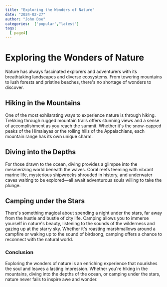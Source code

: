```yaml
---
title: "Exploring the Wonders of Nature"
date: "2024-02-27"
author: "John Doe"
categories:  ['popular',"latest"]
tags:
  [ page4]
---
```


# Exploring the Wonders of Nature

Nature has always fascinated explorers and adventurers with its breathtaking landscapes and diverse ecosystems. From towering mountains to lush forests and pristine beaches, there's no shortage of wonders to discover.

## Hiking in the Mountains

One of the most exhilarating ways to experience nature is through hiking. Trekking through rugged mountain trails offers stunning views and a sense of accomplishment as you reach the summit. Whether it's the snow-capped peaks of the Himalayas or the rolling hills of the Appalachians, each mountain range has its own unique charm.

## Diving into the Depths

For those drawn to the ocean, diving provides a glimpse into the mesmerizing world beneath the waves. Coral reefs teeming with vibrant marine life, mysterious shipwrecks shrouded in history, and underwater caves waiting to be explored—all await adventurous souls willing to take the plunge.

## Camping under the Stars

There's something magical about spending a night under the stars, far away from the hustle and bustle of city life. Camping allows you to immerse yourself in nature's beauty, listening to the sounds of the wilderness and gazing up at the starry sky. Whether it's roasting marshmallows around a campfire or waking up to the sound of birdsong, camping offers a chance to reconnect with the natural world.

### Conclusion

Exploring the wonders of nature is an enriching experience that nourishes the soul and leaves a lasting impression. Whether you're hiking in the mountains, diving into the depths of the ocean, or camping under the stars, nature never fails to inspire awe and wonder.
